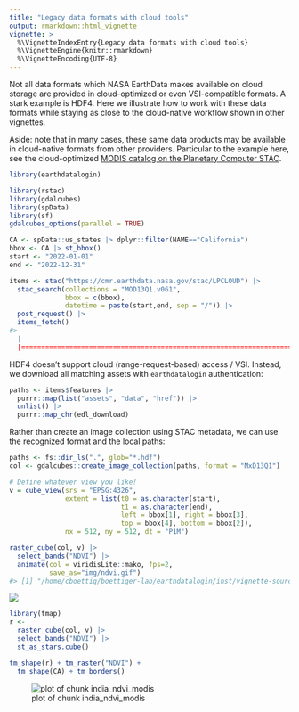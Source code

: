 ```yaml
---
title: "Legacy data formats with cloud tools"
output: rmarkdown::html_vignette
vignette: >
  %\VignetteIndexEntry{Legacy data formats with cloud tools}
  %\VignetteEngine{knitr::rmarkdown}
  %\VignetteEncoding{UTF-8}
---
```


Not all data formats which NASA EarthData makes available on cloud storage are provided in cloud-optimized or even VSI-compatible formats.  A stark example is HDF4. 
Here we illustrate how to work with these data formats while staying as close to the cloud-native workflow shown in other vignettes.

Aside: note that in many cases, these same data products may be available in cloud-native formats from other providers.  Particular to the example here, see the cloud-optimized [MODIS catalog on the Planetary Computer STAC](https://planetarycomputer.microsoft.com/dataset/group/modis).





```r
library(earthdatalogin)
```



```r
library(rstac)
library(gdalcubes)
library(spData)
library(sf)
gdalcubes_options(parallel = TRUE) 
```


```r
CA <- spData::us_states |> dplyr::filter(NAME=="California")
bbox <- CA |> st_bbox()
start <- "2022-01-01"
end <- "2022-12-31"

items <- stac("https://cmr.earthdata.nasa.gov/stac/LPCLOUD") |> 
  stac_search(collections = "MOD13Q1.v061",
              bbox = c(bbox),
              datetime = paste(start,end, sep = "/")) |>
  post_request() |>
  items_fetch()
#>   |                                                                                                                                                                                                                                                                  |==========================================================================================================================================================================================================================================================| 100%
```

HDF4 doesn't support cloud (range-request-based) access / VSI.
Instead, we download all matching assets with `earthdatalogin`
authentication:


```r
paths <- items$features |>
  purrr::map(list("assets", "data", "href")) |> 
  unlist() |>
  purrr::map_chr(edl_download)
```

Rather than create an image collection using STAC metadata, we can use the recognized format and the local paths:


```r
paths <- fs::dir_ls(".", glob="*.hdf")
col <- gdalcubes::create_image_collection(paths, format = "MxD13Q1")
```


```r
# Define whatever view you like!
v = cube_view(srs = "EPSG:4326",
              extent = list(t0 = as.character(start), 
                            t1 = as.character(end),
                            left = bbox[1], right = bbox[3],
                            top = bbox[4], bottom = bbox[2]),
              nx = 512, ny = 512, dt = "P1M")
```


```r
raster_cube(col, v) |> 
  select_bands("NDVI") |> 
  animate(col = viridisLite::mako, fps=2, 
          save_as="img/ndvi.gif")
#> [1] "/home/cboettig/boettiger-lab/earthdatalogin/inst/vignette-sources/img/ndvi.gif"
```

![](img/ndvi.gif)


```r
library(tmap)
r <- 
  raster_cube(col, v) |> 
  select_bands("NDVI") |> 
  st_as_stars.cube()

tm_shape(r) + tm_raster("NDVI") +
  tm_shape(CA) + tm_borders()
```

![plot of chunk india_ndvi_modis](img/india_ndvi_modis-1.png)


